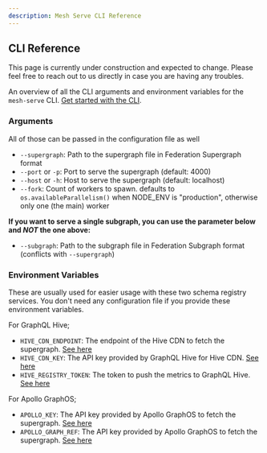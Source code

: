 ```yaml
---
description: Mesh Serve CLI Reference
---
```



## CLI Reference

<Callout>
  This page is currently under construction and expected to change. Please feel free to reach out to
  us directly in case you are having any troubles.
</Callout>

An overview of all the CLI arguments and environment variables for the `mesh-serve` CLI.
[Get started with the CLI](/v1/serve/introduction).

### Arguments

<Callout>All of those can be passed in the configuration file as well</Callout>

- `--supergraph`: Path to the supergraph file in Federation Supergraph format
- `--port` or `-p`: Port to serve the supergraph (default: 4000)
- `--host` or `-h`: Host to serve the supergraph (default: localhost)
- `--fork`: Count of workers to spawn. defaults to `os.availableParallelism()` when NODE_ENV is
  "production", otherwise only one (the main) worker

**If you want to serve a single subgraph, you can use the parameter below and _NOT_ the one above:**

- `--subgraph`: Path to the subgraph file in Federation Subgraph format (conflicts with
  `--supergraph`)

### Environment Variables

These are usually used for easier usage with these two schema registry services. You don't need any
configuration file if you provide these environment variables.

For GraphQL Hive;

- `HIVE_CDN_ENDPOINT`: The endpoint of the Hive CDN to fetch the supergraph.
  [See here](/v1/serve/schema-registry/hive#fetching-supergraph-from-hive-cdn)
- `HIVE_CDN_KEY`: The API key provided by GraphQL Hive for Hive CDN.
  [See here](/v1/serve/schema-registry/hive#fetching-supergraph-from-hive-cdn)
- `HIVE_REGISTRY_TOKEN`: The token to push the metrics to GraphQL Hive.
  [See here](/v1/serve/schema-registry/hive#publishing-subgraphs-to-hive-cdn)

For Apollo GraphOS;

- `APOLLO_KEY`: The API key provided by Apollo GraphOS to fetch the supergraph.
  [See here](/v1/serve/schema-registry/graphos)
- `APOLLO_GRAPH_REF`: The API key provided by Apollo GraphOS to fetch the supergraph.
  [See here](/v1/serve/schema-registry/graphos)
